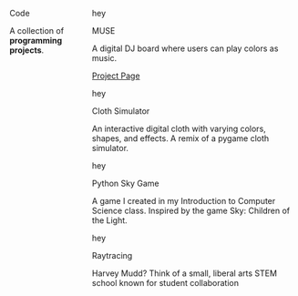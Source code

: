 ::: {.tab-body}

::::: {.columns}

:::{.column .left-col}

::: {.big-text}

Code

:::

::: {.descriptor-text}
A collection of **programming projects**.
:::

:::

:::{.column  .right-col}

::: {proj-right}

<!-- start of project container -->

::: {.project-container .p-c-code}

::: {.proj-image .code}

hey

:::

::: {.proj-title}

MUSE

:::

::: {.proj-description}

A digital DJ board where users can play colors as music.

:::

:::{.project-links}

[Project Page](MUSE.qmd) 

:::

:::
<!-- end of project container -->

<!-- start of project container -->

::: {.project-container  .p-c-code}

::: {.proj-image .code}

hey

:::

::: {.proj-title}

Cloth Simulator

:::

::: {.proj-description}

An interactive digital cloth with varying colors, shapes, and effects. A remix of a pygame cloth simulator.

:::

:::
<!-- end of project container -->

<!-- start of project container -->

::: {.project-container .p-c-code}

::: {.proj-image .code}

hey

:::

::: {.proj-title}

Python Sky Game

:::

::: {.proj-description}

A game I created in my Introduction to Computer Science class. Inspired by the game Sky: Children of the Light.

:::

:::
<!-- end of project container -->

<!-- start of project container -->

::: {.project-container .p-c-code}

::: {.proj-image .code}

hey

:::

::: {.proj-title}

Raytracing

:::

::: {.proj-description}

Harvey Mudd? Think of a small, liberal arts STEM school known for student collaboration

:::

:::
<!-- end of project container -->

:::

:::



:::::

:::